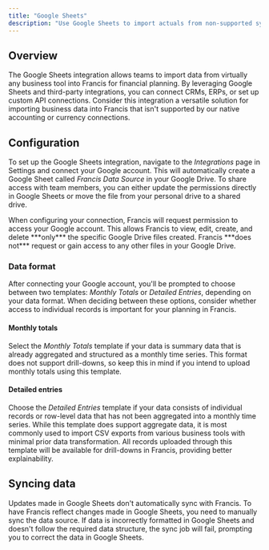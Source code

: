 ```yaml
---
title: "Google Sheets"
description: "Use Google Sheets to import actuals from non-supported systems."
---
```


## Overview

The Google Sheets integration allows teams to import data from virtually any business tool into Francis for financial planning. By leveraging Google Sheets and third-party integrations, you can connect CRMs, ERPs, or set up custom API connections. Consider this integration a versatile solution for importing business data into Francis that isn't supported by our native accounting or currency connections.

## Configuration

To set up the Google Sheets integration, navigate to the *Integrations* page in Settings and connect your Google account. This will automatically create a Google Sheet called *Francis Data Source* in your Google Drive. To share access with team members, you can either update the permissions directly in Google Sheets or move the file from your personal drive to a shared drive.

<Tip>
  When configuring your connection, Francis will request permission to access your Google account. This allows Francis to view, edit, create, and delete ***only*** the specific Google Drive files created. Francis ***does not*** request or gain access to any other files in your Google Drive.
</Tip>

### Data format

After connecting your Google account, you'll be prompted to choose between two templates: *Monthly Totals* or *Detailed Entries*, depending on your data format. When deciding between these options, consider whether access to individual records is important for your planning in Francis.

#### Monthly totals

Select the *Monthly Totals* template if your data is summary data that is already aggregated and structured as a monthly time series. This format does not support drill-downs, so keep this in mind if you intend to upload monthly totals using this template.

#### Detailed entries

Choose the *Detailed Entries* template if your data consists of individual records or row-level data that has not been aggregated into a monthly time series. While this template does support aggregate data, it is most commonly used to import CSV exports from various business tools with minimal prior data transformation. All records uploaded through this template will be available for drill-downs in Francis, providing better explainability.

## Syncing data

Updates made in Google Sheets don't automatically sync with Francis. To have Francis reflect changes made in Google Sheets, you need to manually sync the data source. If data is incorrectly formatted in Google Sheets and doesn't follow the required data structure, the sync job will fail, prompting you to correct the data in Google Sheets.